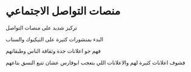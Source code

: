 # منصات التواصل الاجتماعي

تركيز شديد على منصات التواصل

البدء بمنشورات كثيرة على التيكيوك والسناب

فهم جو اعلانات جدة وثقافة الناس وطبقاتهم 

فشوف اعلانات كثيرة لهم والاعلانات اللي بتعجب ابوفارس عشان تتبع النسق بتاعهم


